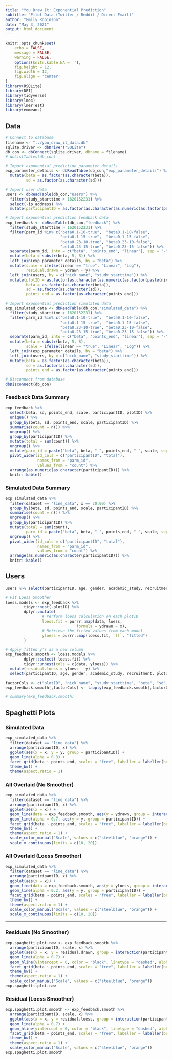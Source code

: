 ```yaml
---
title: "You Draw It: Exponential Prediction"  
subtitle: "Pilot Data (Twitter / Reddit / Direct Email)"
author: "Emily Robinson"
date: "May 3, 2021"
output: html_document
---
```


```r
knitr::opts_chunk$set(
	echo = FALSE,
	message = FALSE,
	warning = FALSE,
	options(knitr.kable.NA = ''), 
	fig.height = 12, 
	fig.width = 12,
	fig.align = 'center'
)
library(RSQLite)
library(DBI)
library(tidyverse)
library(lme4)
library(lmerTest)
library(emmeans)
```

## Data

```r
# Connect to database
filename <- "../you_draw_it_data.db"
sqlite.driver <- dbDriver("SQLite")
db_con <- dbConnect(sqlite.driver, dbname = filename)
# dbListTables(db_con)

# Import exponential prediction parameter details
exp_parameter_details <- dbReadTable(db_con,"exp_parameter_details") %>%
  mutate(beta = as.factor(as.character(beta)),
         sd = as.factor(as.character(sd)))

# Import user data
users <- dbReadTable(db_con,"users") %>%
  filter(study_starttime > 1620152231) %>%
  select(-ip_address) %>%
  mutate(participantID = as.factor(as.character(as.numeric(as.factor(paste(nick_name, "_", study_starttime, sep = ""))))))

# Import exponential prediction feedback data
exp_feedback <- dbReadTable(db_con,"feedback") %>%
  filter(study_starttime > 1620152231) %>%
  filter(parm_id %in% c("beta0.1-10-true",  "beta0.1-10-false", 
                        "beta0.1-15-true",  "beta0.1-15-false", 
                        "beta0.23-10-true", "beta0.23-10-false",
                        "beta0.23-15-true", "beta0.23-15-false")) %>%
  separate(parm_id, into = c("beta", "points_end", "linear"), sep = "-") %>%
  mutate(beta = substr(beta, 5, 8)) %>%
  left_join(exp_parameter_details, by = "beta") %>%
  mutate(scale = ifelse(linear == "true", "Linear", "Log"),
         residual.drawn = ydrawn - y) %>%
  left_join(users, by = c("nick_name", "study_starttime")) %>%
  mutate(plotID = as.factor(as.character(as.numeric(as.factor(paste(nick_name, "_", start_time, "_", end_time, sep = ""))))),
         beta = as.factor(as.character(beta)),
         sd = as.factor(as.character(sd)),
         points_end = as.factor(as.character(points_end)))

# Import exponential prediction simulated data
exp_simulated_data <- dbReadTable(db_con,"simulated_data") %>%
  filter(study_starttime > 1620152231) %>%
  filter(parm_id %in% c("beta0.1-10-true",  "beta0.1-10-false", 
                        "beta0.1-15-true",  "beta0.1-15-false", 
                        "beta0.23-10-true", "beta0.23-10-false",
                        "beta0.23-15-true", "beta0.23-15-false")) %>%
  separate(parm_id, into = c("beta", "points_end", "linear"), sep = "-") %>%
  mutate(beta = substr(beta, 5, 8),
         scale = ifelse(linear == "true", "Linear", "Log")) %>%
  left_join(exp_parameter_details, by = "beta") %>%
  left_join(users, by = c("nick_name", "study_starttime")) %>%
  mutate(beta = as.factor(as.character(beta)),
         sd = as.factor(as.character(sd)),
         points_end = as.factor(as.character(points_end)))

# Disconnect from database
dbDisconnect(db_con)
```

### Feedback Data Summary

```r
exp_feedback %>%
  select(beta, sd, points_end, scale, participantID, plotID) %>%
  unique() %>%
  group_by(beta, sd, points_end, scale, participantID) %>%
  summarise(count = n()) %>%
  ungroup() %>%
  group_by(participantID) %>%
  mutate(total = sum(count)) %>%
  ungroup() %>%
  mutate(parm_id = paste("beta", beta, "-", points_end, "-", scale, sep = "")) %>%
  pivot_wider(id_cols = c("participantID", "total"),
              names_from = "parm_id",
              values_from = "count") %>%
  arrange(as.numeric(as.character(participantID))) %>%
  knitr::kable()
```

### Simulated Data Summary

```r
exp_simulated_data %>%
  filter(dataset == "line_data", x == 20.00) %>%
  group_by(beta, sd, points_end, scale, participantID) %>%
  summarise(count = n()) %>%
  ungroup() %>%
  group_by(participantID) %>%
  mutate(total = sum(count),
         parm_id = paste("beta", beta, "-", points_end, "-", scale, sep = "")) %>%
  ungroup() %>%
  pivot_wider(id_cols = c("participantID", "total"),
              names_from = "parm_id",
              values_from = "count") %>%
  arrange(as.numeric(as.character(participantID))) %>%
  knitr::kable()
```

## Users

```r
users %>% select(participantID, age, gender, academic_study, recruitment) %>% knitr::kable()
```

```r

# Fit Loess Smoother
loess.models <- exp_feedback %>%
        tidyr::nest(-plotID) %>%
        dplyr::mutate(
                # Perform loess calculation on each plotID
                loess.fit = purrr::map(data, loess,
                               formula = ydrawn ~ x),
                # Retrieve the fitted values from each model
                yloess = purrr::map(loess.fit, `[[`, "fitted")
        )

# Apply fitted y's as a new column
exp_feedback.smooth <- loess.models %>%
        dplyr::select(-loess.fit) %>%
        tidyr::unnest(cols = c(data, yloess)) %>%
  mutate(residual.loess = yloess - y) %>%
  select(participantID, age, gender, academic_study, recruitment, plotID, scale, beta, sd, points_end, x, y, ydrawn, yloess, residual.drawn, residual.loess, nick_name, study_starttime, start_time, end_time)

factorCols <- c("plotID", "nick_name", "study_starttime", "beta", "sd", "points_end", "scale", "age", "gender", "academic_study", "recruitment", "participantID")
exp_feedback.smooth[,factorCols] <- lapply(exp_feedback.smooth[,factorCols], factor)

# summary(exp_feedback.smooth)
```

## Spaghetti Plots

### Simulated Data

```r
exp_simulated_data %>%
  filter(dataset == "line_data") %>%
  arrange(participantID, x) %>%
  ggplot(aes(x = x, y = y, group = participantID)) +
  geom_line(alpha = 0.3) +
  facet_grid(beta ~ points_end, scales = "free", labeller = labeller(beta = label_both, points_end = label_both)) +
  theme_bw() +
  theme(aspect.ratio = 1)
```

### All Overlaid (No Smoother)

```r
exp_simulated_data %>%
  filter(dataset == "line_data") %>%
  arrange(participantID, x) %>%
  ggplot(aes(x = x)) +
  geom_line(data = exp_feedback.smooth, aes(y = ydrawn, group = interaction(participantID, scale), color = scale), alpha = 0.7) +
  geom_line(alpha = 0.7, aes(y = y, group = participantID)) +
  facet_grid(beta ~ points_end, scales = "free", labeller = labeller(beta = label_both, points_end = label_both)) +
  theme_bw() +
  theme(aspect.ratio = 1) +
  scale_color_manual("Scale", values = c("steelblue", "orange")) +
  scale_x_continuous(limits = c(10, 20))
```

### All Overlaid (Loess Smoother)

```r
exp_simulated_data %>%
  filter(dataset == "line_data") %>%
  arrange(participantID, x) %>%
  ggplot(aes(x = x)) +
  geom_line(data = exp_feedback.smooth, aes(y = yloess, group = interaction(participantID, scale), color = scale), alpha = 0.7) +
  geom_line(alpha = 0.2, aes(y = y, group = participantID)) +
  facet_grid(beta ~ points_end, scales = "free", labeller = labeller(beta = label_both, points_end = label_both)) +
  theme_bw() +
  theme(aspect.ratio = 1) +
  scale_color_manual("Scale", values = c("steelblue", "orange")) +
  scale_x_continuous(limits = c(10, 20))
```

<hr>
### Residuals (No Smoother)

```r
exp.spaghetti.plot.raw <- exp_feedback.smooth %>%
  arrange(participantID, scale, x) %>%
  ggplot(aes(x = x, y = residual.drawn, group = interaction(participantID, scale), color = scale)) +
  geom_line(alpha = 0.7) +
  geom_hline(yintercept = 0, color = "black", linetype = "dashed", alpha = 0.5) +
  facet_grid(beta ~ points_end, scales = "free", labeller = labeller(beta = label_both, points_end = label_both)) +
  theme_bw() +
  theme(aspect.ratio = 1) +
  scale_color_manual("Scale", values = c("steelblue", "orange"))
exp.spaghetti.plot.raw 
```

### Residual (Loess Smoother)

```r
exp.spaghetti.plot.smooth <- exp_feedback.smooth %>%
  arrange(participantID, scale, x) %>%
  ggplot(aes(x = x, y = residual.loess, group = interaction(participantID, scale), color = scale)) +
  geom_line(alpha = 0.7) +
  geom_hline(yintercept = 0, color = "black", linetype = "dashed", alpha = 0.5) +
  facet_grid(beta ~ points_end, scales = "free", labeller = labeller(beta = label_both, points_end = label_both)) +
  theme_bw() +
  theme(aspect.ratio = 1) +
  scale_color_manual("Scale", values = c("steelblue", "orange"))
exp.spaghetti.plot.smooth
```
